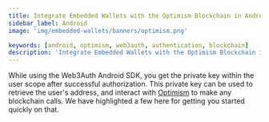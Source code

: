 ```yaml
---
title: Integrate Embedded Wallets with the Optimism Blockchain in Android
sidebar_label: Android
image: 'img/embedded-wallets/banners/optimism.png'

keywords: [android, optimism, web3auth, authentication, blockchain]
description: 'Integrate Embedded Wallets with the Optimism Blockchain in Android | Embedded Wallets'
---
```



<SEO
  title="Integrate Embedded Wallets with the Optimism Blockchain in Android"
  description="Integrate Embedded Wallets with the Optimism Blockchain in Android | Embedded Wallets"
  image="https://docs.metamask.io/img/embedded-wallets/banners/optimism.png"
  slug="/embedded-wallets/connect-blockchain/evm/optimism/android"
/>

While using the Web3Auth Android SDK, you get the private key within the user scope after successful authorization. This private key can be used to retrieve the user's address, and interact with [Optimism](https://optimism.io/) to make any blockchain calls. We have highlighted a few here for getting you started quickly on that.

<EVMInteraction />
